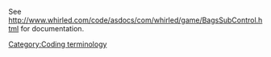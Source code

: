 See http://www.whirled.com/code/asdocs/com/whirled/game/BagsSubControl.html for documentation.
{{stub}}
[[Category:Coding terminology]]